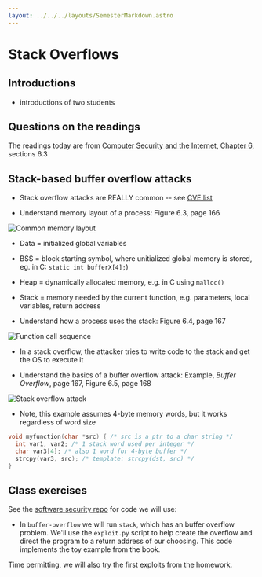```yaml
---
layout: ../../../layouts/SemesterMarkdown.astro
---
```



# Stack Overflows

## Introductions

- introductions of two students

## Questions on the readings

The readings today are from
[Computer Security and the Internet](https://people.scs.carleton.ca/~paulv/toolsjewels.html),
[Chapter 6](https://people.scs.carleton.ca/~paulv/toolsjewels/TJrev1/ch6-rev1.pdf),
sections 6.3

## Stack-based buffer overflow attacks

- Stack overflow attacks are REALLY common -- see
  [CVE list](https://www.cvedetails.com/vulnerability-list/opov-1/overflow.html)

- Understand memory layout of a process: Figure 6.3, page 166

<Image alt="Common memory layout" src={figure_6_3} />

- Data = initialized global variables
- BSS = block starting symbol, where unitialized global memory is stored, eg. in
  C: `static int bufferX[4];`)
- Heap = dynamically allocated memory, e.g. in C using `malloc()`
- Stack = memory needed by the current function, e.g. parameters, local
  variables, return address

- Understand how a process uses the stack: Figure 6.4, page 167

<Image alt="Function call sequence" src={figure_6_4} />

- In a stack overflow, the attacker tries to write code to the stack and get the
  OS to execute it

- Understand the basics of a buffer overflow attack: Example, _Buffer Overflow_,
  page 167, Figure 6.5, page 168

<Image alt="Stack overflow attack" src={figure_6_5} />

- Note, this example assumes 4-byte memory words, but it works regardless of
  word size

```c
void myfunction(char *src) { /* src is a ptr to a char string */
  int var1, var2; /* 1 stack word used per integer */
  char var3[4]; /* also 1 word for 4-byte buffer */
  strcpy(var3, src); /* template: strcpy(dst, src) */
}
```

## Class exercises

See the [software security repo](https://github.com/BYU-CS465/software-security)
for code we will use:

- In `buffer-overflow` we will run `stack`, which has an buffer overflow
  problem. We'll use the `exploit.py` script to help create the overflow and
  direct the program to a return address of our choosing. This code implements
  the toy example from the book.

Time permitting, we will also try the first exploits from the homework.

